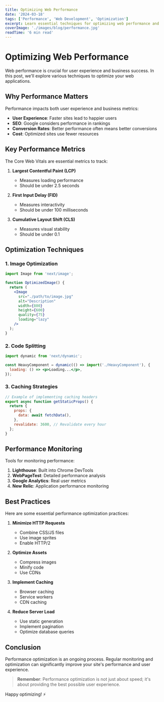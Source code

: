 ```yaml
---
title: Optimizing Web Performance
date: '2024-03-18'
tags: ['Performance', 'Web Development', 'Optimization']
excerpt: Learn essential techniques for optimizing web performance and improving user experience.
coverImage: './images/blog/performance.jpg'
readTime: '6 min read'
---
```


# Optimizing Web Performance

Web performance is crucial for user experience and business success. In this post, we'll explore various techniques to optimize your web applications.

## Why Performance Matters

Performance impacts both user experience and business metrics:

- **User Experience**: Faster sites lead to happier users
- **SEO**: Google considers performance in rankings
- **Conversion Rates**: Better performance often means better conversions
- **Cost**: Optimized sites use fewer resources

## Key Performance Metrics

The Core Web Vitals are essential metrics to track:

1. **Largest Contentful Paint (LCP)**
   - Measures loading performance
   - Should be under 2.5 seconds

2. **First Input Delay (FID)**
   - Measures interactivity
   - Should be under 100 milliseconds

3. **Cumulative Layout Shift (CLS)**
   - Measures visual stability
   - Should be under 0.1

## Optimization Techniques

### 1. Image Optimization

```jsx
import Image from 'next/image';

function OptimizedImage() {
  return (
    <Image
      src="./path/to/image.jpg"
      alt="Description"
      width={800}
      height={600}
      quality={75}
      loading="lazy"
    />
  );
}
```

### 2. Code Splitting

```jsx
import dynamic from 'next/dynamic';

const HeavyComponent = dynamic(() => import('./HeavyComponent'), {
  loading: () => <p>Loading...</p>,
});
```

### 3. Caching Strategies

```javascript
// Example of implementing caching headers
export async function getStaticProps() {
  return {
    props: {
      data: await fetchData(),
    },
    revalidate: 3600, // Revalidate every hour
  };
}
```

## Performance Monitoring

Tools for monitoring performance:

1. **Lighthouse**: Built into Chrome DevTools
2. **WebPageTest**: Detailed performance analysis
3. **Google Analytics**: Real user metrics
4. **New Relic**: Application performance monitoring

## Best Practices

Here are some essential performance optimization practices:

1. **Minimize HTTP Requests**
   - Combine CSS/JS files
   - Use image sprites
   - Enable HTTP/2

2. **Optimize Assets**
   - Compress images
   - Minify code
   - Use CDNs

3. **Implement Caching**
   - Browser caching
   - Service workers
   - CDN caching

4. **Reduce Server Load**
   - Use static generation
   - Implement pagination
   - Optimize database queries

## Conclusion

Performance optimization is an ongoing process. Regular monitoring and optimization can significantly improve your site's performance and user experience.

> **Remember**: Performance optimization is not just about speed; it's about providing the best possible user experience.

Happy optimizing! ⚡ 